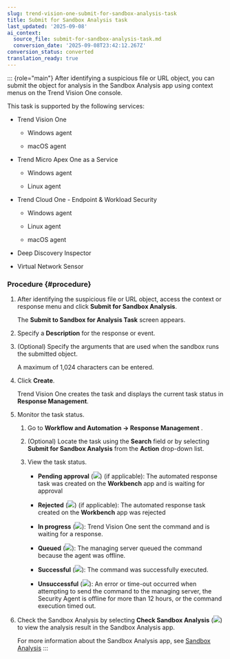 ```yaml
---
slug: trend-vision-one-submit-for-sandbox-analysis-task
title: Submit for Sandbox Analysis task
last_updated: '2025-09-08'
ai_context:
  source_file: submit-for-sandbox-analysis-task.md
  conversion_date: '2025-09-08T23:42:12.267Z'
conversion_status: converted
translation_ready: true
---
```


::: {role="main"}
After identifying a suspicious file or URL object, you can submit the object for analysis in the Sandbox Analysis app using context menus on the Trend Vision One console.

This task is supported by the following services:

- Trend Vision One

  - Windows agent

  - macOS agent

- Trend Micro Apex One as a Service

  - Windows agent

  - Linux agent

- Trend Cloud One - Endpoint & Workload Security

  - Windows agent

  - Linux agent

  - macOS agent

- Deep Discovery Inspector

- Virtual Network Sensor

### Procedure {#procedure}

1.  After identifying the suspicious file or URL object, access the context or response menu and click **Submit for Sandbox Analysis**.

    The **Submit to Sandbox for Analysis Task** screen appears.

2.  Specify a **Description** for the response or event.

3.  (Optional) Specify the arguments that are used when the sandbox runs the submitted object.

    A maximum of 1,024 characters can be entered.

4.  Click **Create**.

    Trend Vision One creates the task and displays the current task status in **Response Management**.

5.  Monitor the task status.

    1.  Go to **Workflow and Automation → Response Management** .

    2.  (Optional) Locate the task using the **Search** field or by selecting **Submit for Sandbox Analysis** from the **Action** drop-down list.

    3.  View the task status.

        - **Pending approval** (![](/images/pending_approval=f0525c66-199a-46f5-b40a-902bd498cf53.webp)) (if applicable): The automated response task was created on the **Workbench** app and is waiting for approval

        - **Rejected** (![](/images/rejected=bd05fc87-5b5d-4d84-bfb1-3a6dc09ddac5.webp)) (if applicable): The automated response task created on the **Workbench** app was rejected

        - **In progress** (![](/images/in_progress=GUID-A55897DB-3DEA-4F5C-B7F9-70B3D7FB9EDE=1=en-us=Low.webp)): Trend Vision One sent the command and is waiting for a response.

        - **Queued** (![](/images/queued=GUID-65C0DF81-E50D-4D51-9602-2E9B7A0E5F14=1=en-us=Low.webp)): The managing server queued the command because the agent was offline.

        - **Successful** (![](/images/successful=GUID-1E31AD86-DE2E-48B5-85F7-7C78A3E8BB11=1=en-us=Low.webp)): The command was successfully executed.

        - **Unsuccessful** (![](/images/error=5cc21722-7ceb-480c-b9c2-a47d420cf1cc.webp)): An error or time-out occurred when attempting to send the command to the managing server, the Security Agent is offline for more than 12 hours, or the command execution timed out.

6.  Check the Sandbox Analysis by selecting **Check Sandbox Analysis** (![](/images/sandbox_analysis_threat_connect=GUID-5F89C25F-5693-4A7F-9844-10B64A9672A8=1=en-us=Low.webp)) to view the analysis result in the Sandbox Analysis app.

    For more information about the Sandbox Analysis app, see [Sandbox Analysis](sandbox-analysis.mdx)
:::
